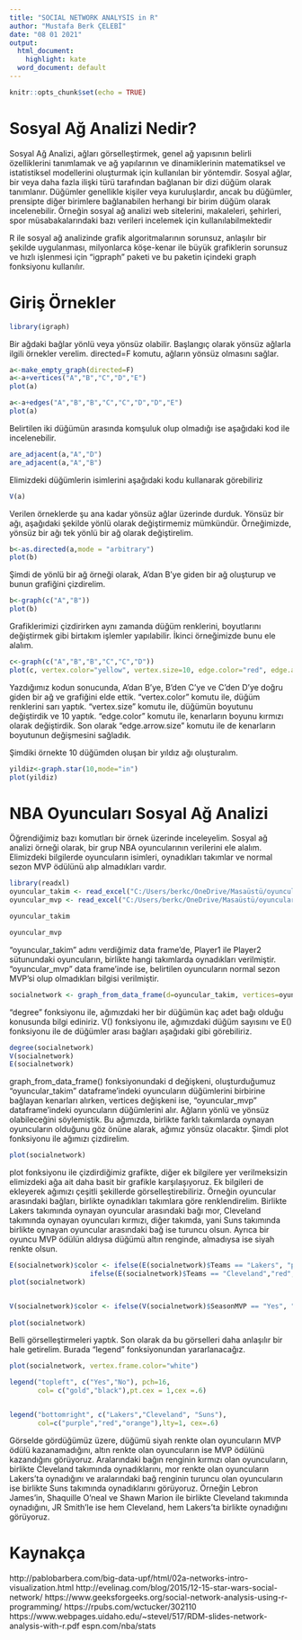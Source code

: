 ```yaml
---
title: "SOCIAL NETWORK ANALYSIS in R"
author: "Mustafa Berk ÇELEBİ"
date: "08 01 2021"
output:
  html_document:
    highlight: kate
  word_document: default
---
```


```r
knitr::opts_chunk$set(echo = TRUE)


```

# Sosyal Ağ Analizi Nedir?
Sosyal Ağ Analizi, ağları görselleştirmek, genel ağ yapısının belirli özelliklerini tanımlamak ve ağ yapılarının ve dinamiklerinin matematiksel ve istatistiksel modellerini oluşturmak için kullanılan bir yöntemdir. Sosyal ağlar, bir veya daha fazla ilişki türü tarafından bağlanan bir dizi düğüm olarak tanımlanır. Düğümler genellikle kişiler veya kuruluşlardır, ancak bu düğümler, prensipte diğer birimlere bağlanabilen herhangi bir birim düğüm olarak incelenebilir. Örneğin sosyal ağ analizi web sitelerini, makaleleri, şehirleri, spor müsabakalarındaki bazı verileri incelemek için kullanılabilmektedir


R ile sosyal ağ analizinde grafik algoritmalarının sorunsuz, anlaşılır bir şekilde uygulanması, milyonlarca köşe-kenar ile büyük grafiklerin sorunsuz ve hızlı işlenmesi için "igpraph" paketi ve bu paketin içindeki graph fonksiyonu kullanılır.


# Giriş Örnekler


```r
library(igraph)

```

Bir ağdaki bağlar yönlü veya yönsüz olabilir. Başlangıç olarak yönsüz ağlarla ilgili örnekler verelim. directed=F komutu, ağların yönsüz olmasını sağlar.

``` r
a<-make_empty_graph(directed=F)
a<-a+vertices("A","B","C","D","E")
plot(a)
```


``` r
a<-a+edges("A","B","B","C","C","D","D","E")
plot(a)
```

Belirtilen iki düğümün arasında komşuluk olup olmadığı ise aşağıdaki kod ile incelenebilir.


``` r
are_adjacent(a,"A","D") 
are_adjacent(a,"A","B")
```

Elimizdeki düğümlerin isimlerini aşağıdaki kodu kullanarak görebiliriz

``` r
V(a)
```


Verilen örneklerde şu ana kadar yönsüz ağlar üzerinde durduk. Yönsüz bir ağı, aşağıdaki şekilde yönlü olarak değiştirmemiz mümkündür. Örneğimizde, yönsüz bir ağı tek yönlü bir ağ olarak değiştirelim.

``` r

b<-as.directed(a,mode = "arbitrary")
plot(b)
```

Şimdi de yönlü bir ağ örneği olarak, A'dan B'ye giden bir ağ oluşturup ve bunun grafiğini çizdirelim.


``` r
b<-graph(c("A","B"))
plot(b)
```


Grafiklerimizi çizdirirken aynı zamanda düğüm renklerini, boyutlarını değiştirmek gibi birtakım işlemler yapılabilir. İkinci örneğimizde bunu ele alalım.


```r
c<-graph(c("A","B","B","C","C","D"))
plot(c, vertex.color="yellow", vertex.size=10, edge.color="red", edge.arrow.size=1.5)
```

Yazdığımız kodun sonucunda, A'dan B'ye, B'den C'ye ve C'den D'ye doğru giden bir ağ ve grafiğini elde ettik. "vertex.color" komutu ile, düğüm renklerini sarı yaptık. "vertex.size" komutu ile, düğümün boyutunu değiştirdik ve 10 yaptık. "edge.color" komutu ile, kenarların boyunu kırmızı olarak değiştirdik. Son olarak "edge.arrow.size" komutu ile de kenarların boyutunun değişmesini sağladık.

Şimdiki örnekte 10 düğümden oluşan bir yıldız ağı oluşturalım.


``` r
yildiz<-graph.star(10,mode="in")
plot(yildiz)
```


# NBA Oyuncuları Sosyal Ağ Analizi


Öğrendiğimiz bazı komutları bir örnek üzerinde inceleyelim. Sosyal ağ analizi örneği olarak, bir grup NBA oyuncularının verilerini ele alalım. Elimizdeki bilgilerde oyuncuların isimleri, oynadıkları takımlar ve normal sezon MVP ödülünü alıp almadıkları vardır.


``` r

library(readxl)
oyuncular_takim <- read_excel("C:/Users/berkc/OneDrive/Masaüstü/oyuncular_takim.xlsx")
oyuncular_mvp <- read_excel("C:/Users/berkc/OneDrive/Masaüstü/oyuncular_mvp.xlsx")

oyuncular_takim

oyuncular_mvp
```



"oyuncular_takim" adını verdiğimiz data frame'de, Player1 ile Player2 sütunundaki oyuncuların, birlikte hangi takımlarda oynadıkları verilmiştir. "oyuncular_mvp" data frame'inde ise, belirtilen oyuncuların normal sezon MVP'si olup olmadıkları bilgisi verilmiştir.



``` r
socialnetwork <- graph_from_data_frame(d=oyuncular_takim, vertices=oyuncular_mvp, directed=F)
```



"degree" fonksiyonu ile, ağımızdaki her bir düğümün kaç adet bağı olduğu konusunda bilgi ediniriz. V() fonksiyonu ile, ağımızdaki düğüm sayısını ve E() fonksiyonu ile de düğümler arası bağları aşağıdaki gibi görebiliriz.


``` r

degree(socialnetwork)
V(socialnetwork)
E(socialnetwork)

```



graph_from_data_frame() fonksiyonundaki d değişkeni, oluşturduğumuz "oyuncular_takim" dataframe'indeki oyuncuların düğümlerini birbirine bağlayan kenarları alırken, vertices değişkeni ise, "oyuncular_mvp" dataframe'indeki oyuncuların düğümlerini alır. Ağların yönlü ve yönsüz olabileceğini söylemiştik. Bu ağımızda, birlikte farklı takımlarda oynayan oyuncuların olduğunu göz önüne alarak, ağımız yönsüz olacaktır. Şimdi plot fonksiyonu ile ağımızı çizdirelim.



``` r
plot(socialnetwork)
```


plot fonksiyonu ile çizdirdiğimiz grafikte, diğer ek bilgilere yer verilmeksizin elimizdeki ağa ait daha basit bir grafikle karşılaşıyoruz. Ek bilgileri de ekleyerek ağımızı çeşitli şekillerde görselleştirebiliriz. Örneğin oyuncular arasındaki bağları, birlikte oynadıkları takımlara göre renklendirelim. Birlikte Lakers takımında oynayan oyuncular arasındaki bağı mor, Cleveland takımında oynayan oyuncuları kırmızı, diğer takımda, yani Suns takımında birlikte oynayan oyuncular arasındaki bağ ise turuncu olsun. Ayrıca bir oyuncu MVP ödülün aldıysa düğümü altın renginde, almadıysa ise siyah renkte olsun.



``` r

E(socialnetwork)$color <- ifelse(E(socialnetwork)$Teams == "Lakers", "purple",
                    ifelse(E(socialnetwork)$Teams == "Cleveland","red","orange"))
plot(socialnetwork)


V(socialnetwork)$color <- ifelse(V(socialnetwork)$SeasonMVP == "Yes", "gold","black")
                    
plot(socialnetwork)

```



Belli görselleştirmeleri yaptık. Son olarak da bu görselleri daha anlaşılır bir hale getirelim. Burada "legend" fonksiyonundan yararlanacağız.


``` r
plot(socialnetwork, vertex.frame.color="white")

legend("topleft", c("Yes","No"), pch=16,
       col= c("gold","black"),pt.cex = 1,cex =.6)


legend("bottomright", c("Lakers","Cleveland", "Suns"), 
       col=c("purple","red","orange"),lty=1, cex=.6)
```


Görselde gördüğümüz üzere, düğümü siyah renkte olan oyuncuların MVP ödülü kazanamadığını, altın renkte olan oyuncuların ise MVP ödülünü kazandığını görüyoruz. Aralarındaki bağın renginin kırmızı olan oyuncuların, birlikte Cleveland takımında oynadıklarını, mor renkte olan oyuncuların Lakers'ta oynadığını ve aralarındaki bağ renginin turuncu olan oyuncuların ise birlikte Suns takımında oynadıklarını görüyoruz. Örneğin Lebron James'in, Shaquille O'neal ve Shawn Marion ile birlikte Cleveland takımında oynadığını, JR Smith'le ise hem Cleveland, hem Lakers'ta birlikte oynadığını görüyoruz.



# Kaynakça


http://pablobarbera.com/big-data-upf/html/02a-networks-intro-visualization.html
http://evelinag.com/blog/2015/12-15-star-wars-social-network/
https://www.geeksforgeeks.org/social-network-analysis-using-r-programming/
https://rpubs.com/wctucker/302110
https://www.webpages.uidaho.edu/~stevel/517/RDM-slides-network-analysis-with-r.pdf
espn.com/nba/stats

